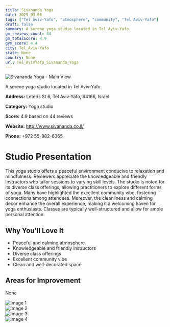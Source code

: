 ```yaml
---
title: Sivananda Yoga
date: 2025-03-08
tags: ["Tel Aviv-Yafo", "atmosphere", "community", "Tel Aviv-Yafo"]  
draft: false
summary: A serene yoga studio located in Tel Aviv-Yafo.
gm_reviews_count: 44
gm_totalScore: 4.9
gym_score: 4.4
city: Tel_Aviv-Yafo
state: None
country: None
url: Tel_AvivYafo_Sivananda_Yoga
---
```


<div className="aspect-[16/9] relative my-8">
  <img 
    src="https://lh5.googleusercontent.com/p/AF1QipNK80ZunAssNkLVbHzIeu8L_iVniDKlyaXFtYd9=w1920-h1080-k-no"
    alt="Sivananda Yoga - Main View"
    className="object-cover absolute inset-0 w-full h-full rounded-lg"
  />
</div>

A serene yoga studio located in Tel Aviv-Yafo.

**Address:** Leteris St 6, Tel Aviv-Yafo, 64166, Israel

**Category:** Yoga studio

**Score:** 4.9 based on 44 reviews

**Website:** http://www.sivananda.co.il/

**Phone:** +972 55-882-6365

# Studio Presentation

This yoga studio offers a peaceful environment conducive to relaxation and mindfulness. Reviewers appreciate the knowledgeable and friendly instructors who tailor sessions to varying skill levels. The studio is noted for its diverse class offerings, allowing practitioners to explore different forms of yoga. Many have highlighted the excellent community vibe, fostering connections among attendees. Moreover, the cleanliness and calming decor enhance the overall experience, making it a welcoming haven for yoga enthusiasts. 
 Classes are typically well-structured and allow for ample personal attention.

## Why You'll Love It

- Peaceful and calming atmosphere
- Knowledgeable and friendly instructors
- Diverse class offerings
- Excellent community vibe
- Clean and well-decorated space

## Areas for Improvement

None

<div className="grid grid-cols-1 xl:grid-cols-2 gap-4 my-8">
<div className="aspect-[4/3] relative"><img src="https://lh3.googleusercontent.com/p/AF1QipPV8vkZjizYAJeiw1saylns_nEdgm65qL7XHDvx=w1920-h1080-k-no" alt="Image 1" className="object-cover absolute inset-0 w-full h-full rounded-lg" /></div>
<div className="aspect-[4/3] relative"><img src="https://lh5.googleusercontent.com/p/AF1QipNBqP8aESC7IKSHYbhgixJz-qcG4yA71IxUt-Ye=w1920-h1080-k-no" alt="Image 2" className="object-cover absolute inset-0 w-full h-full rounded-lg" /></div>
<div className="aspect-[4/3] relative"><img src="https://lh5.googleusercontent.com/p/AF1QipMGHxF3U21pLadoN5KfMCAqiS3P7gDs5IQ1YaDb=w1920-h1080-k-no" alt="Image 3" className="object-cover absolute inset-0 w-full h-full rounded-lg" /></div>
<div className="aspect-[4/3] relative"><img src="https://lh5.googleusercontent.com/p/AF1QipPIxswkCqR6LQ9q2OmbIE4Amy59Mrv3orQsG0jw=w1920-h1080-k-no" alt="Image 4" className="object-cover absolute inset-0 w-full h-full rounded-lg" /></div>
</div>